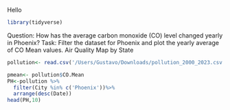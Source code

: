 Hello

```r

library(tidyverse)
```



Question: How has the average carbon monoxide (CO) level changed yearly in Phoenix?
Task: Filter the dataset for Phoenix and plot the yearly average of CO Mean values.
Air Quality Map by State

```r
pollution<- read.csv('/Users/Gustavo/Downloads/pollution_2000_2023.csv')

pmean<- pollution$CO.Mean
PH<-pollution %>%
  filter(City %in% c('Phoenix'))%>%
  arrange(desc(Date))
head(PH,10)




```